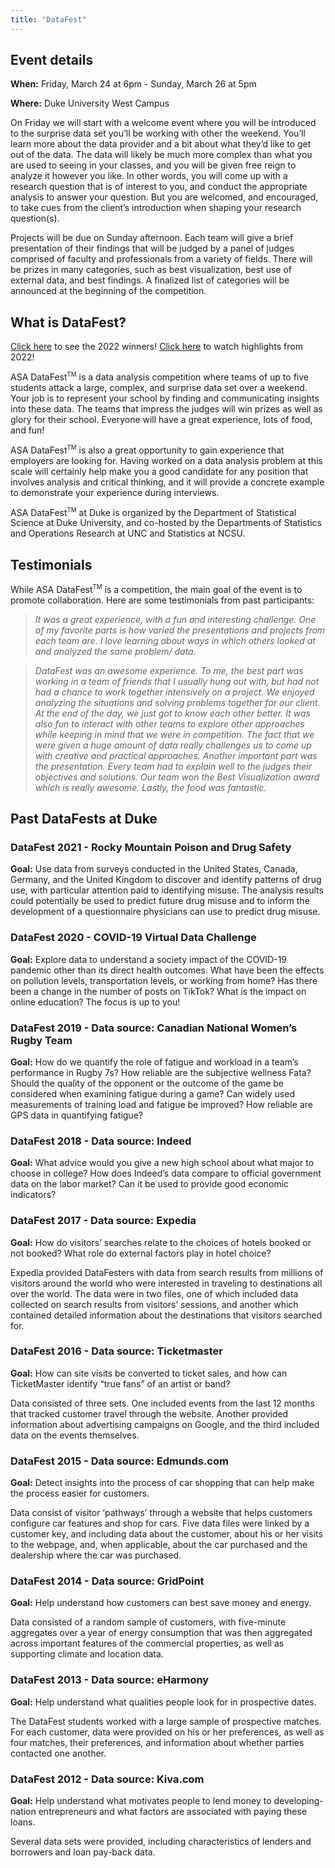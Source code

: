 ```yaml
---
title: "DataFest"
---
```



## Event details

**When:** Friday, March 24 at 6pm - Sunday, March 26 at 5pm

**Where:** Duke University West Campus

On Friday we will start with a welcome event where you will be introduced to the surprise data set you'll be working with other the weekend. You'll learn more about the data provider and a bit about what they'd like to get out of the data. The data will likely be much more complex than what you are used to seeing in your classes, and you will be given free reign to analyze it however you like. In other words, you will come up with a research question that is of interest to you, and conduct the appropriate analysis to answer your question. But you are welcomed, and encouraged, to take cues from the client's introduction when shaping your research question(s).

Projects will be due on Sunday afternoon. Each team will give a brief presentation of their findings that will be judged by a panel of judges comprised of faculty and professionals from a variety of fields. There will be prizes in many categories, such as best visualization, best use of external data, and best findings. A finalized list of categories will be announced at the beginning of the competition.

## What is DataFest?

::: callout
[Click here](/winners.html) to see the 2022 winners! [Click here](https://www.youtube.com/watch?v=5oG0UAHRWOk) to watch highlights from 2022!
:::

ASA DataFest<sup><small>TM</small></sup> is a data analysis competition where teams of up to five students attack a large, complex, and surprise data set over a weekend. Your job is to represent your school by finding and communicating insights into these data. The teams that impress the judges will win prizes as well as glory for their school. Everyone will have a great experience, lots of food, and fun!

ASA DataFest<sup><small>TM</small></sup> is also a great opportunity to gain experience that employers are looking for. Having worked on a data analysis problem at this scale will certainly help make you a good candidate for any position that involves analysis and critical thinking, and it will provide a concrete example to demonstrate your experience during interviews.

ASA DataFest<sup><small>TM</small></sup> at Duke is organized by the Department of Statistical Science at Duke University, and co-hosted by the Departments of Statistics and Operations Research at UNC and Statistics at NCSU.

## Testimonials

While ASA DataFest<sup><small>TM</small></sup> is a competition, the main goal of the event is to promote collaboration. Here are some testimonials from past participants:

> *It was a great experience, with a fun and interesting challenge. One of my favorite parts is how varied the presentations and projects from each team are. I love learning about ways in which others looked at and analyzed the same problem/ data.*

> *DataFest was an awesome experience. To me, the best part was working in a team of friends that I usually hung out with, but had not had a chance to work together intensively on a project. We enjoyed analyzing the situations and solving problems together for our client. At the end of the day, we just got to know each other better. It was also fun to interact with other teams to explore other approaches while keeping in mind that we were in competition. The fact that we were given a huge amount of data really challenges us to come up with creative and practical approaches. Another important part was the presentation. Every team had to explain well to the judges their objectives and solutions. Our team won the Best Visualization award which is really awesome. Lastly, the food was fantastic.*

## Past DataFests at Duke

### DataFest 2021 - Rocky Mountain Poison and Drug Safety

**Goal:** Use data from surveys conducted in the United States, Canada, Germany, and the United Kingdom to discover and identify patterns of drug use, with particular attention paid to identifying misuse. The analysis results could potentially be used to predict future drug misuse and to inform the development of a questionnaire physicians can use to predict drug misuse.

### DataFest 2020 - COVID-19 Virtual Data Challenge

**Goal:** Explore data to understand a society impact of the COVID-19 pandemic other than its direct health outcomes. What have been the effects on pollution levels, transportation levels, or working from home? Has there been a change in the number of posts on TikTok? What is the impact on online education? The focus is up to you!

### DataFest 2019 - Data source: Canadian National Women's Rugby Team

**Goal:** How do we quantify the role of fatigue and workload in a team's performance in Rugby 7s? How reliable are the subjective wellness Fata? Should the quality of the opponent or the outcome of the game be considered when examining fatigue during a game? Can widely used measurements of training load and fatigue be improved? How reliable are GPS data in quantifying fatigue?

### DataFest 2018 - Data source: Indeed

**Goal:** What advice would you give a new high school about what major to choose in college? How does Indeed's data compare to official government data on the labor market? Can it be used to provide good economic indicators?

### DataFest 2017 - Data source: Expedia

**Goal:** How do visitors' searches relate to the choices of hotels booked or not booked? What role do external factors play in hotel choice?

Expedia provided DataFesters with data from search results from millions of visitors around the world who were interested in traveling to destinations all over the world. The data were in two files, one of which included data collected on search results from visitors' sessions, and another which contained detailed information about the destinations that visitors searched for.

### DataFest 2016 - Data source: Ticketmaster

**Goal:** How can site visits be converted to ticket sales, and how can TicketMaster identify "true fans" of an artist or band?

Data consisted of three sets. One included events from the last 12 months that tracked customer travel through the website. Another provided information about advertising campaigns on Google, and the third included data on the events themselves.

### DataFest 2015 - Data source: Edmunds.com

**Goal:** Detect insights into the process of car shopping that can help make the process easier for customers.

Data consist of visitor 'pathways' through a website that helps customers configure car features and shop for cars. Five data files were linked by a customer key, and including data about the customer, about his or her visits to the webpage, and, when applicable, about the car purchased and the dealership where the car was purchased.

### DataFest 2014 - Data source: GridPoint

**Goal:** Help understand how customers can best save money and energy.

Data consisted of a random sample of customers, with five-minute aggregates over a year of energy consumption that was then aggregated across important features of the commercial properties, as well as supporting climate and location data.

### DataFest 2013 - Data source: eHarmony

**Goal:** Help understand what qualities people look for in prospective dates.

The DataFest students worked with a large sample of prospective matches. For each customer, data were provided on his or her preferences, as well as four matches, their preferences, and information about whether parties contacted one another.

### DataFest 2012 - Data source: Kiva.com

**Goal:** Help understand what motivates people to lend money to developing-nation entrepreneurs and what factors are associated with paying these loans.

Several data sets were provided, including characteristics of lenders and borrowers and loan pay-back data.